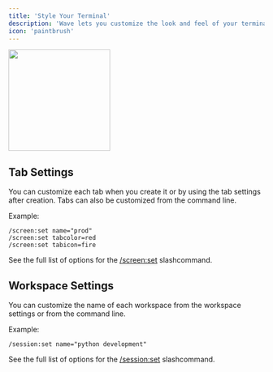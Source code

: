 ```yaml
---
title: 'Style Your Terminal'
description: 'Wave lets you customize the look and feel of your terminal'
icon: 'paintbrush'
---
```


<img height="200" src="/path/appearance.gif" />


## Tab Settings
You can customize each tab when you create it or by using the tab settings after creation. Tabs can also be customized from the command line. 

Example:
```
/screen:set name="prod"
/screen:set tabcolor=red
/screen:set tabicon=fire
```

See the full list of options for the [/screen:set](https://docs.waveterm.dev/reference/slashcommands#screen-set) slashcommand.

## Workspace Settings
You can customize the name of each workspace from the workspace settings or from the command line. 

Example:
```
/session:set name="python development"
```

See the full list of options for the [/session:set](https://docs.waveterm.dev/reference/slashcommands#session-set) slashcommand.
